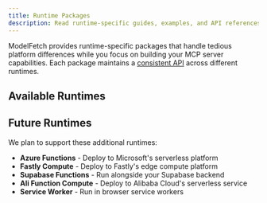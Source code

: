 ```yaml
---
title: Runtime Packages
description: Read runtime-specific guides, examples, and API references
---
```


ModelFetch provides runtime-specific packages that handle tedious platform differences while you focus on building your MCP server capabilities. Each package maintains a [consistent API](/docs#the-handle-function) across different runtimes.

## Available Runtimes

<Cards>
  <Card
    title="Node.js"
    description="Run simple MCP servers with Node.js"
    href="/docs/runtimes/node"
  />
  <Card
    title="Bun"
    description="Run lightning-fast MCP servers with Bun"
    href="/docs/runtimes/bun"
  />
  <Card
    title="Deno"
    description="Run secure MCP servers with Deno"
    href="/docs/runtimes/deno"
  />
  <Card
    title="AWS Lambda"
    description="Deploy MCP servers to AWS Lambda"
    href="/docs/runtimes/aws-lambda"
  />
  <Card
    title="Vercel"
    description="Deploy MCP servers to Vercel"
    href="/docs/runtimes/vercel"
  />
  <Card
    title="Cloudflare"
    description="Deploy MCP servers to Cloudflare"
    href="/docs/runtimes/cloudflare"
  />
  <Card
    title="Netlify"
    description="Deploy MCP servers to Netlify"
    href="/docs/runtimes/netlify"
  />
</Cards>

## Future Runtimes

We plan to support these additional runtimes:

- **Azure Functions** - Deploy to Microsoft's serverless platform
- **Fastly Compute** - Deploy to Fastly's edge compute platform
- **Supabase Functions** - Run alongside your Supabase backend
- **Ali Function Compute** - Deploy to Alibaba Cloud's serverless service
- **Service Worker** - Run in browser service workers

